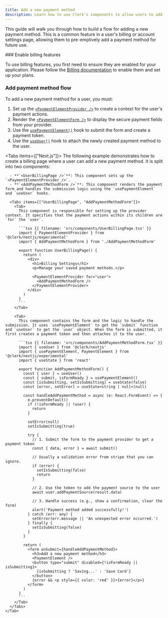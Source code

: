 ```yaml
---
title: Add a new payment method
description: Learn how to use Clerk's components to allow users to add a new payment method to their account.
---
```


<Include src="_partials/billing/api-experimental-guide" />

This guide will walk you through how to build a flow for adding a new payment method. This is a common feature in a user's billing or account settings page, allowing them to pre-emptively add a payment method for future use.

<Steps>
  ### Enable billing features

  To use billing features, you first need to ensure they are enabled for your application. Please follow the [Billing documentation](/docs/billing/overview) to enable them and set up your plans.

  ### Add payment method flow

  To add a new payment method for a user, you must:

  1. Set up the [`<PaymentElementProvider />`](/docs/hooks/use-payment-element) to create a context for the user's payment actions.
  1. Render the [`<PaymentElementForm />`](/docs/hooks/use-payment-element) to display the secure payment fields from your provider.
  1. Use the [`usePaymentElement()`](/docs/hooks/use-payment-element) hook to submit the form and create a payment token.
  1. Use the [`useUser()`](/docs/hooks/use-user) hook to attach the newly created payment method to the user.

  <Tabs items={["Next.js"]}>
    <Tab>
      The following example demonstrates how to create a billing page where a user can add a new payment method. It is split into two components:

      - **`<UserBillingPage />`**: This component sets up the `<PaymentElementProvider />`.
      - **`<AddPaymentMethodForm />`**: This component renders the payment form and handles the submission logic using the `usePaymentElement` and `useUser` hooks.

      <Tabs items={["UserBillingPage", "AddPaymentMethodForm"]}>
        <Tab>
          This component is responsible for setting up the provider context. It specifies that the payment actions within its children are `for` the `user`.

          ```tsx {{ filename: 'src/components/UserBillingPage.tsx' }}
          import { PaymentElementProvider } from '@clerk/nextjs/experimental'
          import { AddPaymentMethodForm } from './AddPaymentMethodForm'

          export function UserBillingPage() {
            return (
              <div>
                <h1>Billing Settings</h1>
                <p>Manage your saved payment methods.</p>

                <PaymentElementProvider for="user">
                  <AddPaymentMethodForm />
                </PaymentElementProvider>
              </div>
            )
          }
          ```
        </Tab>

        <Tab>
          This component contains the form and the logic to handle the submission. It uses `usePaymentElement` to get the `submit` function and `useUser` to get the `user` object. When the form is submitted, it first creates a payment token and then attaches it to the user.

          ```tsx {{ filename: 'src/components/AddPaymentMethodForm.tsx' }}
          import { useUser } from '@clerk/nextjs'
          import { usePaymentElement, PaymentElement } from '@clerk/nextjs/experimental'
          import { useState } from 'react'

          export function AddPaymentMethodForm() {
            const { user } = useUser()
            const { submit, isFormReady } = usePaymentElement()
            const [isSubmitting, setIsSubmitting] = useState(false)
            const [error, setError] = useState<string | null>(null)

            const handleAddPaymentMethod = async (e: React.FormEvent) => {
              e.preventDefault()
              if (!isFormReady || !user) {
                return
              }

              setError(null)
              setIsSubmitting(true)

              try {
                // 1. Submit the form to the payment provider to get a payment token
                const { data, error } = await submit()

                // Usually a validation error from stripe that you can ignore.
                if (error) {
                  setIsSubmitting(false)
                  return
                }

                // 2. Use the token to add the payment source to the user
                await user.addPaymentSource(result.data)

                // 3. Handle success (e.g., show a confirmation, clear the form)
                alert('Payment method added successfully!')
              } catch (err: any) {
                setError(err.message || 'An unexpected error occurred.')
              } finally {
                setIsSubmitting(false)
              }
            }

            return (
              <form onSubmit={handleAddPaymentMethod}>
                <h3>Add a new payment method</h3>
                <PaymentElement />
                <button type="submit" disabled={!isFormReady || isSubmitting}>
                  {isSubmitting ? 'Saving...' : 'Save Card'}
                </button>
                {error && <p style={{ color: 'red' }}>{error}</p>}
              </form>
            )
          }
          ```
        </Tab>
      </Tabs>
    </Tab>
  </Tabs>
</Steps>
